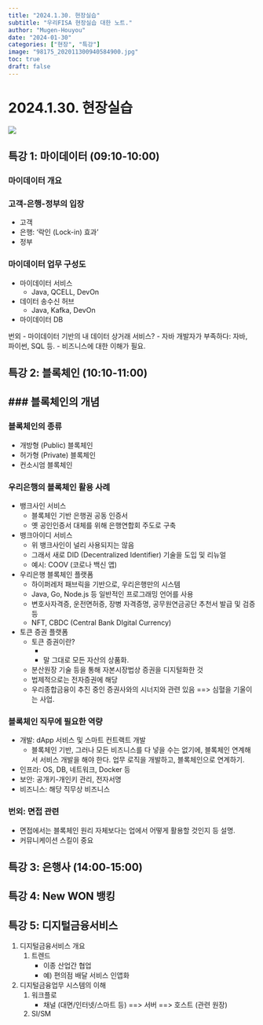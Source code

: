 ```yaml
---
title: "2024.1.30. 현장실습"
subtitle: "우리FISA 현장실습 대한 노트."
author: "Mugen-Houyou"
date: "2024-01-30"
categories: ["현장", "특강"]
image: "98175_202011300940584900.jpg"
toc: true
draft: false
---
```


# 2024.1.30. 현장실습

![](98175_202011300940584900.jpg)

## 특강 1: 마이데이터 (09:10-10:00)

### 마이데이터 개요


### 고객-은행-정부의 입장
- 고객
- 은행: '락인 (Lock-in) 효과'
- 정부

### 마이데이터 업무 구성도
- 마이데이터 서비스
	- Java, QCELL, DevOn
- 데이터 송수신 허브
	- Java, Kafka, DevOn
- 마이데이터 DB

번외
- 마이데이터 기반의 내 데이터 상거래 서비스?
- 자바 개발자가 부족하다: 자바, 파이썬, SQL 등.
- 비즈니스에 대한 이해가 필요.


## 특강 2: 블록체인 (10:10-11:00)

### 블록체인의 개념
- 

### 블록체인의 종류
- 개방형 (Public) 블록체인
- 허가형 (Private) 블록체인
- 컨소시엄 블록체인

### 우리은행의 블록체인 활용 사례
- 뱅크사인 서비스
	- 블록체인 기반 은행권 공동 인증서
	- 옛 공인인증서 대체를 위해 은행연합회 주도로 구축
- 뱅크아이디 서비스
	- 위 뱅크사인이 널리 사용되지는 않음
	- 그래서 새로 DID (Decentralized Identifier) 기술을 도입 및 리뉴얼
	- 예시: COOV (코로나 백신 앱)
- 우리은행 블록체인 플랫폼
	- 하이퍼레저 패브릭을 기반으로, 우리은행만의 시스템
	- Java, Go, Node.js 등 일반적인 프로그래밍 언어를 사용
	- 변호사자격증, 운전면허증, 장병 자격증명, 공무원연금공단 추천서 발급 및 검증 등
	- NFT, CBDC (Central Bank DIgital Currency)
- 토큰 증권 플랫폼
	- 토큰 증권이란?
		- 
		- 말 그대로 모든 자산의 상품화.
	- 분산원장 기술 등을 통해 자본시장법상 증권을 디지털화한 것
	- 법제적으로는 전자증권에 해당
	- 우리종합금융이 추진 중인 증권사와의 시너지와 관련 있음 ==> 심혈을 기울이는 사업.

### 블록체인 직무에 필요한 역량
- 개발:  dApp 서비스 및 스마트 컨트랙트 개발
	- 블록체인 기반, 그러나 모든 비즈니스를 다 넣을 수는 없기에, 블록체인 연계해서 서비스 개발을 해야 한다. 업무 로직을 개발하고, 블록체인으로 연계하기.
- 인프라: OS, DB, 네트워크, Docker 등
- 보안: 공개키-개인키 관리, 전자서명
- 비즈니스: 해당 직무상 비즈니스

### 번외: 면접 관련
- 면접에서는 블록체인 원리 자체보다는 업에서 어떻게 활용할 것인지 등 설명.
- 커뮤니케이션 스킬이 중요


## 특강 3: 은행사 (14:00-15:00)

## 특강 4: New WON 뱅킹

## 특강 5: 디지털금융서비스
1. 디지털금융서비스 개요
	1) 트렌드 
		- 이종 산업간 협업
		- 예) 편의점 배달 서비스 인앱화
2. 디지털금융업무 시스템의 이해
	1) 워크플로
		- 채널 (대면/인터넷/스마트 등) ==> 서버 ==> 호스트 (관련 원장)
	2) SI/SM
